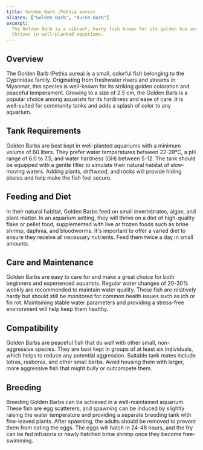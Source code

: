 ```yaml
---
title: Golden Barb (Pethia aurea)
aliases: ["Golden Barb", "Aurea Barb"]
excerpt:
  The Golden Barb is a vibrant, hardy fish known for its golden hue and peaceful nature. Ideal for community tanks, it
  thrives in well-planted aquariums.
---
```


## Overview

The Golden Barb (Pethia aurea) is a small, colorful fish belonging to the Cyprinidae family. Originating from freshwater
rivers and streams in Myanmar, this species is well-known for its striking golden coloration and peaceful temperament.
Growing to a size of 2.5 cm, the Golden Barb is a popular choice among aquarists for its hardiness and ease of care. It
is well-suited for community tanks and adds a splash of color to any aquarium.

## Tank Requirements

Golden Barbs are best kept in well-planted aquariums with a minimum volume of 60 liters. They prefer water temperatures
between 22-28°C, a pH range of 6.0 to 7.5, and water hardness (GH) between 5-12. The tank should be equipped with a
gentle filter to simulate their natural habitat of slow-moving waters. Adding plants, driftwood, and rocks will provide
hiding places and help make the fish feel secure.

## Feeding and Diet

In their natural habitat, Golden Barbs feed on small invertebrates, algae, and plant matter. In an aquarium setting,
they will thrive on a diet of high-quality flake or pellet food, supplemented with live or frozen foods such as brine
shrimp, daphnia, and bloodworms. It's important to offer a varied diet to ensure they receive all necessary nutrients.
Feed them twice a day in small amounts.

## Care and Maintenance

Golden Barbs are easy to care for and make a great choice for both beginners and experienced aquarists. Regular water
changes of 20-30% weekly are recommended to maintain water quality. These fish are relatively hardy but should still be
monitored for common health issues such as ich or fin rot. Maintaining stable water parameters and providing a
stress-free environment will help keep them healthy.

## Compatibility

Golden Barbs are peaceful fish that do well with other small, non-aggressive species. They are best kept in groups of at
least six individuals, which helps to reduce any potential aggression. Suitable tank mates include tetras, rasboras, and
other small barbs. Avoid housing them with larger, more aggressive fish that might bully or outcompete them.

## Breeding

Breeding Golden Barbs can be achieved in a well-maintained aquarium. These fish are egg scatterers, and spawning can be
induced by slightly raising the water temperature and providing a separate breeding tank with fine-leaved plants. After
spawning, the adults should be removed to prevent them from eating the eggs. The eggs will hatch in 24-48 hours, and the
fry can be fed infusoria or newly hatched brine shrimp once they become free-swimming.
